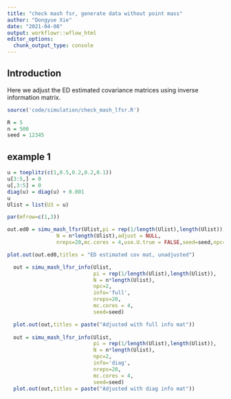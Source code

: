 ```yaml
---
title: "check mash fsr, generate data without point mass"
author: "Dongyue Xie"
date: "2021-04-08"
output: workflowr::wflow_html
editor_options:
  chunk_output_type: console
---
```



## Introduction

Here we adjust the ED estimated covariance matrices using inverse information matrix.

```r
source('code/simulation/check_mash_lfsr.R')
```

```r
R = 5
n = 500
seed = 12345
```

## example 1

```r
u = toeplitz(c(1,0.5,0.2,0.2,0.1))
u[3:5,] = 0
u[,3:5] = 0
diag(u) = diag(u) + 0.001
u
Ulist = list(U3 = u)
```




```r

par(mfrow=c(1,3))

out.ed0 = simu_mash_lfsr(Ulist,pi = rep(1/length(Ulist),length(Ulist)),
                N = n*length(Ulist),adjust = NULL,
                nreps=20,mc.cores = 4,use.U.true = FALSE,seed=seed,npc=2)

plot.out(out.ed0,titles = "ED estimated cov mat, unadjusted")

  out = simu_mash_lfsr_info(Ulist,
                            pi = rep(1/length(Ulist),length(Ulist)),
                            N = n*length(Ulist),
                            npc=2,
                            info='full',
                            nreps=20,
                            mc.cores = 4,
                            seed=seed)

  plot.out(out,titles = paste("Adjusted with full info mat"))
  
  out = simu_mash_lfsr_info(Ulist,
                            pi = rep(1/length(Ulist),length(Ulist)),
                            N = n*length(Ulist),
                            npc=2,
                            info='diag',
                            nreps=20,
                            mc.cores = 4,
                            seed=seed)
  plot.out(out,titles = paste("Adjusted with diag info mat"))



```

